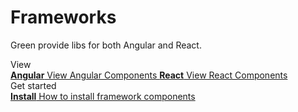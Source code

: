 
<Meta title="Frameworks" />

<style>
  {`
  .subheading {
    --mediumdark: '#999999';
    font-weight: 900;
    font-size: 13px;
    color: #999;
    letter-spacing: 6px;
    line-height: 24px;
    text-transform: uppercase;
    margin-bottom: 12px;
    margin-top: 40px;
  }

  .link-list {
    display: grid;
    grid-template-columns: 1fr;
    row-gap: 10px;
  }

  @media (min-width: 620px) {
    .link-list {
      row-gap: 20px;
      column-gap: 20px;
      grid-template-columns: 1fr 1fr;
    }
  }

  @media all and (-ms-high-contrast:none) {
  .link-list {
      display: -ms-grid;
      -ms-grid-columns: 1fr 1fr;
    }
  }

  .link-item {
    display: block;
    padding: 20px 30px 20px 15px;
    border: 1px solid var(--border-color);
    border-radius: 5px;
    transition: background 150ms ease-out, border 150ms ease-out, transform 150ms ease-out;
    color: var(--text-primary-color);
    display: flex;
    align-items: flex-start;
  }

  .link-item:hover {
    border-color: #1EA7FD50;
    transform: translate3d(0, -3px, 0);
    box-shadow: rgba(0, 0, 0, 0.08) 0 3px 10px 0;
  }

  .link-item:active {
    border-color: #1EA7FD;
    transform: translate3d(0, 0, 0);
  }

  .link-item strong {
    font-weight: 700;
    display: block;
    margin-bottom: 2px;
  }

  .link-item img {
    height: 40px;
    width: 40px;
    margin-right: 15px;
    flex: none;
  }

  .link-item span {
    font-size: 14px;
    line-height: 20px;
  }
  `}
</style>

# Frameworks

Green provide libs for both Angular and React.

<div className="subheading">View</div>

<div className="link-list">
  <a
    className="link-item"
    href="https://sebgroup.github.io/green/latest/angular/"
    target="_blank"
  >
    <span>
      <strong>Angular</strong>
      View Angular Components
    </span>
  </a>
  <a
    className="link-item"
    href="https://sebgroup.github.io/green/latest/react/"
    target="_blank"
  >
    <span>
      <strong>React</strong>
      View React Components
    </span>
  </a>
</div>

<div className="subheading">Get started</div>

<div className="link-list">
  <a
    className="link-item"
    href="./?path=/story/get-started-install--page"
    target="_self"
  >
    <span>
      <strong>Install</strong>
      How to install framework components
    </span>
  </a>
</div>
